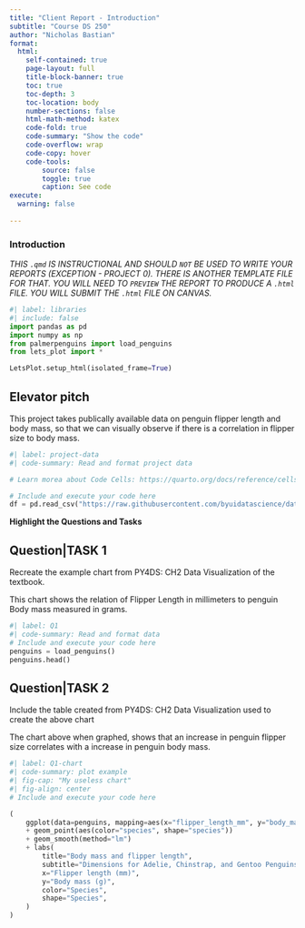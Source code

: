 ```yaml
---
title: "Client Report - Introduction"
subtitle: "Course DS 250"
author: "Nicholas Bastian"
format:
  html:
    self-contained: true
    page-layout: full
    title-block-banner: true
    toc: true
    toc-depth: 3
    toc-location: body
    number-sections: false
    html-math-method: katex
    code-fold: true
    code-summary: "Show the code"
    code-overflow: wrap
    code-copy: hover
    code-tools:
        source: false
        toggle: true
        caption: See code
execute: 
  warning: false
    
---
```


### Introduction

_THIS `.qmd` IS INSTRUCTIONAL AND SHOULD `NOT` BE USED TO WRITE YOUR REPORTS (EXCEPTION - PROJECT 0). THERE IS ANOTHER TEMPLATE FILE FOR THAT. YOU WILL NEED TO `PREVIEW` THE REPORT TO PRODUCE A `.html` FILE. YOU WILL SUBMIT THE `.html` FILE ON CANVAS._

```python
#| label: libraries
#| include: false
import pandas as pd
import numpy as np
from palmerpenguins import load_penguins
from lets_plot import *

LetsPlot.setup_html(isolated_frame=True)
```


## Elevator pitch
This project takes publically available data on penguin flipper length and body mass, so that we can visually observe if there is a correlation in flipper size to body mass.

```python
#| label: project-data
#| code-summary: Read and format project data

# Learn morea about Code Cells: https://quarto.org/docs/reference/cells/cells-jupyter.html

# Include and execute your code here
df = pd.read_csv("https://raw.githubusercontent.com/byuidatascience/data4python4ds/master/data-raw/mpg/mpg.csv")
```

__Highlight the Questions and Tasks__

## Question|TASK 1

Recreate the example chart from PY4DS: CH2 Data Visualization of the textbook.

This chart shows the relation of Flipper Length in millimeters to penguin Body mass measured in grams.

```python
#| label: Q1
#| code-summary: Read and format data
# Include and execute your code here
penguins = load_penguins()
penguins.head()
```

## Question|TASK 2

Include the table created from PY4DS: CH2 Data Visualization used to create the above chart

The chart above when graphed, shows that an increase in penguin flipper size correlates with a increase in penguin body mass.

```python
#| label: Q1-chart
#| code-summary: plot example
#| fig-cap: "My useless chart"
#| fig-align: center
# Include and execute your code here

(
    ggplot(data=penguins, mapping=aes(x="flipper_length_mm", y="body_mass_g"))
    + geom_point(aes(color="species", shape="species"))
    + geom_smooth(method="lm")
    + labs(
        title="Body mass and flipper length",
        subtitle="Dimensions for Adelie, Chinstrap, and Gentoo Penguins",
        x="Flipper length (mm)",
        y="Body mass (g)",
        color="Species",
        shape="Species",
    )
)
```